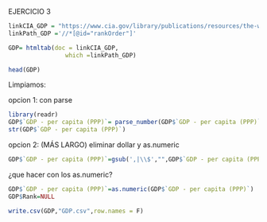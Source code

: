 
EJERCICIO 3

```r
linkCIA_GDP = "https://www.cia.gov/library/publications/resources/the-world-factbook/fields/211rank.html"
linkPath_GDP ='//*[@id="rankOrder"]'

GDP= htmltab(doc = linkCIA_GDP, 
                which =linkPath_GDP)
```

```r
head(GDP)
```
Limpiamos:

opcion 1: con parse
```r
library(readr)
GDP$`GDP - per capita (PPP)`= parse_number(GDP$`GDP - per capita (PPP)`)
str(GDP$`GDP - per capita (PPP)`)
```

opcion 2: (MÁS LARGO) eliminar dollar y as.numeric
```r
GDP$`GDP - per capita (PPP)`=gsub(',|\\$',"",GDP$`GDP - per capita (PPP)`)

```
¿que hacer con los as.numeric?

```r
GDP$`GDP - per capita (PPP)`=as.numeric(GDP$`GDP - per capita (PPP)`)
GDP$Rank=NULL
```

```r
write.csv(GDP,"GDP.csv",row.names = F)
```



